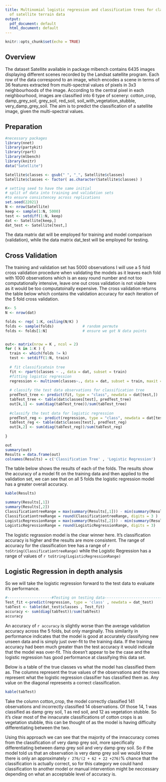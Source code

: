 ---
title: Multinomial logistic regression and classification trees for classification
  of satellite terrain data
output:
  pdf_document: default
  html_document: default
---

```{r setup, include=FALSE}
knitr::opts_chunk$set(echo = TRUE)
```

## Overview

The dataset Satellite available in package mlbench contains 6435 images displaying different scenes recorded by
the Landsat satellite program. Each row of the data correspond to an image, which encodes a scene in terms of 36
features extracted from multi-spectral values of pixels in 3x3 neighbourhoods of the image. According to the central
pixel in each neighbourhood, images are classified into 6 type of scenery: cotton_crop, damp_grey_soil, grey_soil,
red_soil, soil_with_vegetation_stubble, very_damp_grey_soil.
The aim is to predict the classification of a satellite image, given the multi-spectral values.

## Preparation

```{r, results='hide', message=FALSE, warning=FALSE}

#necessary packages
library(nnet)
library(partykit)
library(rpart)
library(mlbench)
library(knitr)
data("Satellite")

Satellite$classes <- gsub(" ", "_", Satellite$classes)
Satellite$classes <- factor( as.character(Satellite$classes) )

# setting seed to have the same initial 
# split of data into training and validation sets 
#to ensure consistencey across replications
set.seed(22021)
N <- nrow(Satellite)
keep <- sample(1:N, 5000)
test <- setdiff(1:N, keep)
dat <- Satellite[keep,]
dat_test <- Satellite[test,]
```

The data matrix dat will be employed for training and model comparison (validation), while the data matrix dat_test will be employed for testing.

## Cross Validation
The training and validation set has 5000 observations I will use a 5 fold cross validation procedure when validating the models as it leaves each fold with 1000 observations which is an easy round number and not too computationally intensive, leave one out cross validation is not viable here as it would be too computatoinally expensive. The cross validation returns the table below which contains the validation accuracy for each iteration of the 5 fold cross validation.
``` {r, results = 'hide'}
K<- 5
N <- nrow(dat)

folds <- rep( 1:K, ceiling(N/K) )
folds <- sample(folds)             # random permute 
folds <- folds[1:N]                # ensure we got N data points


out<- matrix(nrow = K , ncol = 2)
for ( k in 1:K ) {
  train <- which(folds != k)
  test <- setdiff(1:N, train)
  
  # fit classificatoin tree
  fit <- rpart(classes ~ ., data = dat, subset = train)
  #fitting logistic regression
  regression <- multinom(classes~., data = dat, subset = train, maxit =1000)
  
  # classify the test data observations for classification tree
  predTest_tree <- predict(fit, type = "class", newdata = dat[test,])
  tabTest_tree <- table(dat$classes[test], predTest_tree)
  out[k,1] <- sum(diag(tabTest_tree))/sum(tabTest_tree)
  
  #classify the test data for logistic regression
  predTest_reg <- predict(regression, type = "class", newdata = dat[test,])
  tabTest_reg <- table(dat$classes[test], predTest_reg)
  out[k,2] <- sum(diag(tabTest_reg))/sum(tabTest_reg)
  
}

out
summary(out)
Results = data.frame(out)
colnames(Results) = c('Classification Tree' , 'Logistic Regression')

```

The table below shows the results of each of the folds. The results show the accuracy of a model fit on the training data and then applied to the validation set, we can see that on all 5 folds the logistic regression model has a greater overall accuracy. 
```{r, echo=FALSE, results='markup'}
kable(Results)
```

```{r, echo=FALSE, results='hide'}
summary(Results[,1])
summary(Results[,2])
ClassificationtreeRange = max(summary(Results[,1])) - min(summary(Results[,1]))
ClassificationtreeRange = round(ClassificationtreeRange, digits = 3 )
LogisticRegressionRange = max(summary(Results[,2])) - min(summary(Results[,2]))
LogisticRegressionRange = round(LogisticRegressionRange, digits = 3)
```
The logistic regrassion model is the clear winner here. It's classification accuracy is higher and the results are more consistent. The range of accuracy for the classification tree has a range of
`r toString(ClassificationtreeRange) ` while the Logistic Regression has a range of values of 
`r toString(LogisticRegressionRange) ` 

## Logistic Regression in depth analysis
So we will take the logistic regression forward to the test data to evaluate it's performance. 
```{r, results='hide'}
#--------------------#Testing on testing data-----------------------------------------
Test_fit <-predict(regression, type = 'class' , newdata = dat_test)
tabTest <- table(dat_test$classes , Test_fit)
accuracy <- sum(diag(tabTest))/sum(tabTest)
accuracy
```

An accuracy of `r accuracy` is slightly worse than the average validation accuracy across the 5 folds, but only marginally. This similarity in performance indicates that the model is good at accurately classifying new unseen data and is simply just over-fit to the training data. If the training accuracy had been much greater than the test accuracy it would indicate that the model was over-fit. This doesn’t appear to be the case and the logistic regression has good performance at classifying this data set.

Below is a table of the true classes vs what the model has classified them as. The columns represent the true values of the observations and the rows represent what the logistic regression classifier has classified them as. Any value on the diagonal represents a correct classification. 
```{r, results='markup'}
kable(tabTest)
```

Take the column  cotton_crop, the model correctly classified 141 observations and incorrectly classified 14 observations. Of those 14, 1 was classified as damp grey soil, 1 as red soil, and 12 as vegetation stubble. So it's clear most of the innacurate classifications of cotton crops is as vegetation stubble, this can be thought of as the model is having difficulty differentiating between the two. 

Using this approach we can see that the majority of the innaccuracy comes from the classification of very damp grey soil, more specifically differentiating between damp grey soil and very damp grey soil. So if the model told us that an observation is very damp grey soil we would know there is only an approximately
`r 276/(2 + 62 + 22 +276)`% chance that the classification is actually correct, so for this category we could hand classification to another model or manual intervention might be neccessary depending on what an acceptable level of accuracy is.
